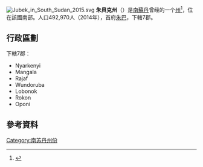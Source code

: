 [[File:Jubek_in_South_Sudan_2015.svg|right]]
'''朱貝克州'''（{{lang-en|Jubek}}）是[[南蘇丹|南蘇丹]]曾经的一个[[南苏丹行政区划|州]]<ref>{{cite news|url=http://www.southsudannewsagency.com/news/breaking-news/south-sudans-president-appoints-28-governors-defies-peace-agreement|title=South Sudan’s President appoints 28 Governors, defies peace agreement|date=24 December 2015|publisher=South Sudan News Agency|deadurl=yes|archiveurl=https://web.archive.org/web/20160202025755/http://www.southsudannewsagency.com/news/breaking-news/south-sudans-president-appoints-28-governors-defies-peace-agreement|archivedate=2016-02-02|df=}}</ref>，位在該國南部。人口492,970人（2014年），首府[[朱巴|朱巴]]，下轄7郡。

== 行政區劃 ==
下轄7郡：
* Nyarkenyi
* Mangala
* Rajaf
* Wundoruba
* Lobonok
* Rokon
* Oponi

== 參考資料 ==
{{reflist}}

{{南苏丹行政区划}}
{{SouthSudan-stub}}
{{DEFAULTSORT:Jubek}}
[[Category:南苏丹州份|Category:南苏丹州份]]